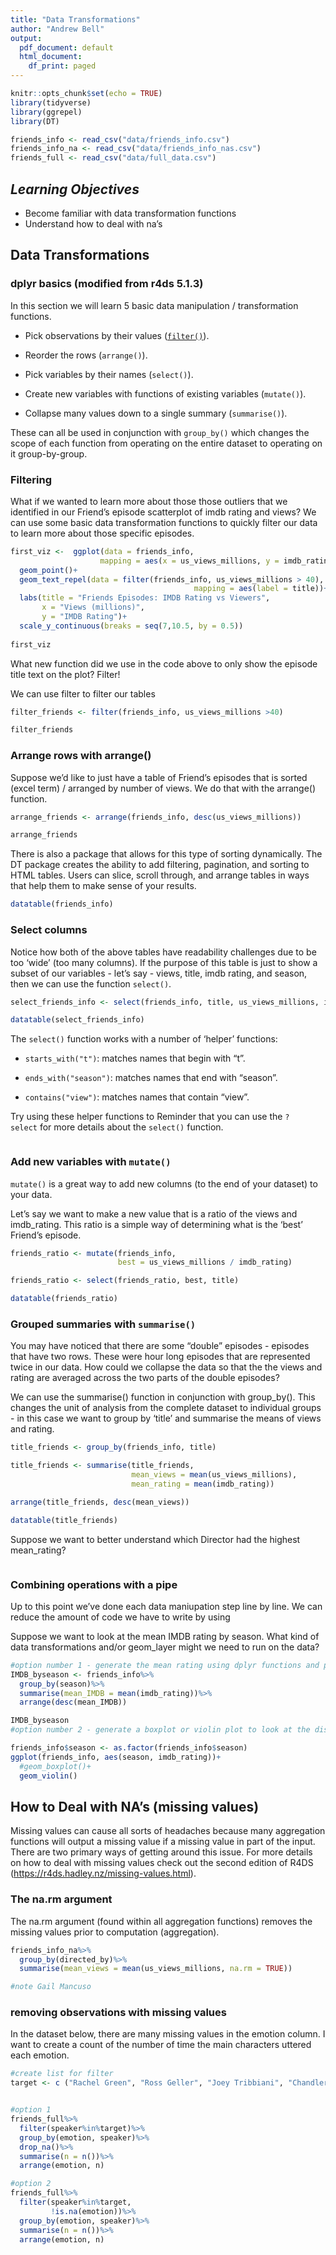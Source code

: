 ```yaml
---
title: "Data Transformations"
author: "Andrew Bell"
output:
  pdf_document: default
  html_document:
    df_print: paged
---
```


```r
knitr::opts_chunk$set(echo = TRUE)
library(tidyverse)
library(ggrepel)
library(DT)

friends_info <- read_csv("data/friends_info.csv")
friends_info_na <- read_csv("data/friends_info_nas.csv")
friends_full <- read_csv("data/full_data.csv")
```

## *Learning Objectives*

-   Become familiar with data transformation functions
-   Understand how to deal with na's

## Data Transformations

### dplyr basics (modified from r4ds 5.1.3)

In this section we will learn 5 basic data manipulation / transformation functions.

-   Pick observations by their values ([`filter()`](https://rdrr.io/r/stats/filter.html)).

-   Reorder the rows (`arrange()`).

-   Pick variables by their names (`select()`).

-   Create new variables with functions of existing variables (`mutate()`).

-   Collapse many values down to a single summary (`summarise()`).

These can all be used in conjunction with `group_by()` which changes the scope of each function from operating on the entire dataset to operating on it group-by-group. 

### Filtering

What if we wanted to learn more about those those outliers that we identified in our Friend's episode scatterplot of imdb rating and views? We can use some basic data transformation functions to quickly filter our data to learn more about those specific episodes.

```r
first_viz <-  ggplot(data = friends_info, 
                    mapping = aes(x = us_views_millions, y = imdb_rating))+
  geom_point()+
  geom_text_repel(data = filter(friends_info, us_views_millions > 40),
                                         mapping = aes(label = title))+
  labs(title = "Friends Episodes: IMDB Rating vs Viewers", 
       x = "Views (millions)", 
       y = "IMDB Rating")+
  scale_y_continuous(breaks = seq(7,10.5, by = 0.5))
  
first_viz

```

What new function did we use in the code above to only show the episode title text on the plot? Filter!

We can use filter to filter our tables

```r
filter_friends <- filter(friends_info, us_views_millions >40)

filter_friends
```

### Arrange rows with arrange()

Suppose we'd like to just have a table of Friend's episodes that is sorted (excel term) / arranged by number of views. We do that with the arrange() function.

```r
arrange_friends <- arrange(friends_info, desc(us_views_millions))

arrange_friends
```

There is also a package that allows for this type of sorting dynamically. The DT package creates the ability to add filtering, pagination, and sorting to HTML tables. Users can slice, scroll through, and arrange tables in ways that help them to make sense of your results.

```r
datatable(friends_info)
```

### Select columns

Notice how both of the above tables have readability challenges due to be too 'wide' (too many columns). If the purpose of this table is just to show a subset of our variables - let's say - views, title, imdb rating, and season, then we can use the function `select()`.

```r
select_friends_info <- select(friends_info, title, us_views_millions, imdb_rating, season)

datatable(select_friends_info)
```

The `select()` function works with a number of 'helper' functions:

-   `starts_with("t")`: matches names that begin with "t".

-   `ends_with("season")`: matches names that end with "season".

-   `contains("view")`: matches names that contain "view".

Try using these helper functions to Reminder that you can use the `?select` for more details about the `select()` function.

```r

```

### Add new variables with **`mutate()`**

`mutate()` is a great way to add new columns (to the end of your dataset) to your data.

Let's say we want to make a new value that is a ratio of the views and imdb_rating. This ratio is a simple way of determining what is the 'best' Friend's episode.

```r
friends_ratio <- mutate(friends_info, 
                        best = us_views_millions / imdb_rating)

friends_ratio <- select(friends_ratio, best, title)

datatable(friends_ratio)
```

### Grouped summaries with **`summarise()`**

You may have noticed that there are some "double" episodes - episodes that have two rows. These were hour long episodes that are represented twice in our data. How could we collapse the data so that the the views and rating are averaged across the two parts of the double episodes?

We can use the summarise() function in conjunction with group_by(). This changes the unit of analysis from the complete dataset to individual groups - in this case we want to group by 'title' and summarise the means of views and rating.

```r
title_friends <- group_by(friends_info, title)

title_friends <- summarise(title_friends, 
                           mean_views = mean(us_views_millions),
                           mean_rating = mean(imdb_rating))

arrange(title_friends, desc(mean_views))

datatable(title_friends)
```

Suppose we want to better understand which Director had the highest mean_rating?

```r

```

### Combining operations with a pipe

Up to this point we've done each data maniupation step line by line. We can reduce the amount of code we have to write by using

Suppose we want to look at the mean IMDB rating by season. What kind of data transformations and/or geom_layer might we need to run on the data?

```r
#option number 1 - generate the mean rating using dplyr functions and plot resulting values in bar plot
IMDB_byseason <- friends_info%>%
  group_by(season)%>%
  summarise(mean_IMDB = mean(imdb_rating))%>%
  arrange(desc(mean_IMDB))

IMDB_byseason
#option number 2 - generate a boxplot or violin plot to look at the distribution of the ratings by season without having to specific run any data transformations.

friends_info$season <- as.factor(friends_info$season)
ggplot(friends_info, aes(season, imdb_rating))+
  #geom_boxplot()+
  geom_violin()

```

## How to Deal with NA's (missing values)

Missing values can cause all sorts of headaches because many aggregation functions will output a missing value if a missing value in part of the input. There are two primary ways of getting around this issue. For more details on how to deal with missing values check out the second edition of R4DS (<https://r4ds.hadley.nz/missing-values.html>).

### The na.rm argument

The na.rm argument (found within all aggregation functions) removes the missing values prior to computation (aggregation).

```r
friends_info_na%>%
  group_by(directed_by)%>%
  summarise(mean_views = mean(us_views_millions, na.rm = TRUE))

#note Gail Mancuso 
```

### removing observations with missing values

In the dataset below, there are many missing values in the emotion column. I want to create a count of the number of time the main characters uttered each emotion.

```r
#create list for filter
target <- c ("Rachel Green", "Ross Geller", "Joey Tribbiani", "Chandler Bing", "Monica Geller", "Phoebe Buffay")


#option 1
friends_full%>%
  filter(speaker%in%target)%>%
  group_by(emotion, speaker)%>%
  drop_na()%>%
  summarise(n = n())%>%
  arrange(emotion, n)

#option 2
friends_full%>%
  filter(speaker%in%target, 
         !is.na(emotion))%>%
  group_by(emotion, speaker)%>%
  summarise(n = n())%>%
  arrange(emotion, n)
```
